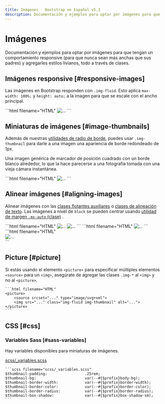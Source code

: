 ```yaml
---
title: Imágenes · Bootstrap en Español v5.3
description: Documentación y ejemplos para optar por imágenes para que tengan un comportamiento responsive (para que nunca sean más anchas que sus padres) y agregarles estilos livianos, todo a través de clases.
---
```


# Imágenes

Documentación y ejemplos para optar por imágenes para que tengan un comportamiento responsive (para que nunca sean más anchas que sus padres) y agregarles estilos livianos, todo a través de clases.

<MainBanner />

Imágenes responsive [#responsive-images]
-----------------------------------------

Las imágenes en Bootstrap responden con `.img-fluid`. Esto aplica `max-width: 100%;` y `height: auto;` a la imagen para que se escale con el ancho principal.

<DemoIframe path="/demos/bootstrap/5.3/content/images/responsive-images.html">
    ```html filename="HTML"
    <img src="..." class="img-fluid" alt="...">
    ```
</DemoIframe>

Miniaturas de imágenes [#image-thumbnails]
-------------------------------------------

Además de nuestras [utilidades de radio de borde](/bootstrap/5.3/utilities/borders/), puedes usar `.img-thumbnail` para darle a una imagen una apariencia de borde redondeado de 1px.

Una imagen genérica de marcador de posición cuadrado con un borde blanco alrededor, lo que la hace parecerse a una fotografía tomada con una vieja cámara instantánea.

<DemoIframe path="/demos/bootstrap/5.3/content/images/image-thumbnails.html">
    ```html filename="HTML"
    <img src="..." class="img-thumbnail" alt="...">
    ```
</DemoIframe>

Alinear imágenes [#aligning-images]
------------------------------------

Alinear imágenes con las [clases flotantes auxiliares](/bootstrap/5.3/utilities/float/) o [clases de alineación de texto](/bootstrap/5.3/utilities/text/#text-alignment). Las imágenes a nivel de `block` se pueden centrar usando [utilidad de margen `.mx-auto` (clase)](/bootstrap/5.3/utilities/spacing/#horizontal-centering) .

<DemoIframe path="/demos/bootstrap/5.3/content/images/aligning-images-1.html">
    ```html filename="HTML"
    <img src="..." class="rounded float-start" alt="...">
    <img src="..." class="rounded float-end" alt="...">
    ```
</DemoIframe>

<DemoIframe path="/demos/bootstrap/5.3/content/images/aligning-images-2.html">
    ```html filename="HTML"
    <img src="..." class="rounded mx-auto d-block" alt="...">
    ```
</DemoIframe>

<DemoIframe path="/demos/bootstrap/5.3/content/images/aligning-images-3.html">
    ```html filename="HTML"
    <div class="text-center">
        <img src="..." class="rounded" alt="...">
    </div>
    ```
</DemoIframe>

Picture [#picture]
-------------------

Si estás usando el elemento `<picture>` para especificar múltiples elementos `<source>` para un `<img>`, asegúrate de agregar las clases `.img-*` al `<img>` y no al `<picture>`.

    ```html filename="HTML"
    <picture>
        <source srcset="..." type="image/svg+xml">
        <img src="..." class="img-fluid img-thumbnail" alt="...">
    </picture>
    ```    

CSS [#css]
-----------

<ContentSuggestion />

### Variables Sass [#sass-variables]

Hay variables disponibles para miniaturas de imágenes.

[scss/_variables.scss](https://github.com/twbs/bootstrap/blob/v5.3.2/scss/_variables.scss)

    ```scss filename="scss/_variables.scss"
    $thumbnail-padding:                 .25rem;
    $thumbnail-bg:                      var(--#{$prefix}body-bg);
    $thumbnail-border-width:            var(--#{$prefix}border-width);
    $thumbnail-border-color:            var(--#{$prefix}border-color);
    $thumbnail-border-radius:           var(--#{$prefix}border-radius);
    $thumbnail-box-shadow:              var(--#{$prefix}box-shadow-sm);
    ```
